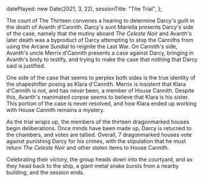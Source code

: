   datePlayed: new Date(2021, 3, 22),
  sessionTitle: "The Trial",
};

The court of The Thirteen convenes a hearing to determine Darcy's guilt in the death of Avanth d'Cannith.
Darcy's aunt Mariella presents Darcy's side of the case, namely that the mutiny aboard _The Celeste Noir_ and Avanth's later death was a byproduct of Darcy attempting to stop the Canniths from using the Arcane Sundial to reignite the Last War.
On Cannith's side, Avanth's uncle Merrix d'Cannith presents a case against Darcy, bringing in Avanth's body to testify, and trying to make the case that nothing that Darcy said is justified.

One side of the case that seems to perplex both sides is the true identity of the shapeshifter posing as Klara d'Cannith.
Merrix is insistent that Klara d'Cannith is not, and has never been, a member of House Cannith.
Despite this, Avanth's reanimated corpse seems to believe that Klara is his sister.
This portion of the case is never resolved, and how Klara ended up working with House Cannith remains a mystery.

As the trial wraps up, the members of the thirteen dragonmarked houses begin deliberations.
Once minds have been made up, Darcy is returned to the chambers, and votes are tallied.
Overall, 7 dragonmarked houses vote against punishing Darcy for his crimes, with the stipulation that he must return _The Celeste Noir_ and other stolen items to House Cannith.

Celebrating their victory, the group heads down into the courtyard, and as they head back to the ship, a giant metal snake bursts from a nearby building, and the session ends.
